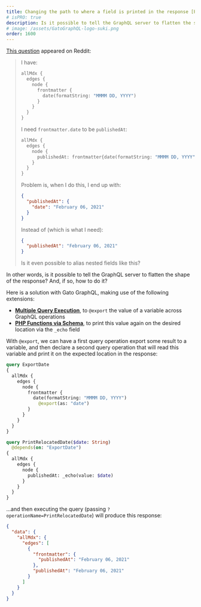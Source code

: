 ```yaml
---
title: Changing the path to where a field is printed in the response [PRO]
# isPRO: true
description: Is it possible to tell the GraphQL server to flatten the shape of the response? And, if so, how to do it?
# image: /assets/GatoGraphQL-logo-suki.png
order: 1600
---
```


[This question](https://www.reddit.com/r/graphql/comments/rt9md0/aliasing_a_nested_field_as_a_parent_field/) appeared on Reddit:

> I have:
>
> ```graphql
> allMdx {
>   edges {
>     node {
>       frontmatter {
>         date(formatString: "MMMM DD, YYYY")
>       }
>     }
>   }
> }
> ```
>
> I need `frontmatter.date` to be `publishedAt`:
>
> ```graphql
> allMdx {
>   edges {
>     node {
>       publishedAt: frontmatter{date(formatString: "MMMM DD, YYYY")}
>     }
>   }
> }
> ```
>
> Problem is, when I do this, I end up with:
>
> ```json
> {
>   "publishedAt": {
>     "date": "February 06, 2021"
>   }
> }
> ```
>
> Instead of (which is what I need):
>
> ```json
> {
>   "publishedAt": "February 06, 2021"
> }
> ```
>
> Is it even possible to alias nested fields like this?

In other words, is it possible to tell the GraphQL server to flatten the shape of the response? And, if so, how to do it?

Here is a solution with Gato GraphQL, making use of the following extensions:

- **[Multiple Query Execution](/extensions-reference/multiple-query-execution)**, to `@export` the value of a variable across GraphQL operations
- **[PHP Functions via Schema](/extensions-reference/php-functions-via-schema)**, to print this value again on the desired location via the `_echo` field

With `@export`, we can have a first query operation export some result to a variable, and then declare a second query operation that will read this variable and print it on the expected location in the response:

```graphql
query ExportDate
{
  allMdx {
    edges {
      node {
        frontmatter {
          date(formatString: "MMMM DD, YYYY")
            @export(as: "date")
        }
      }
    }
  }
}

query PrintRelocatedDate($date: String)
  @depends(on: "ExportDate")
{
  allMdx {
    edges {
      node {
        publishedAt: _echo(value: $date)
      }
    }
  }
}
```

...and then executing the query (passing `?operationName=PrintRelocatedDate`) will produce this response:

```json
{
  "data": {
    "allMdx": {
      "edges": [
        {
          "frontmatter": {
            "publishedAt": "February 06, 2021"
          },
          "publishedAt": "February 06, 2021"
        }
      ]
    }
  }
}
```
